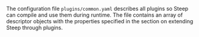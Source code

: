 The configuration file `plugins/common.yaml` describes all plugins so Steep can
compile and use them during runtime. The file contains an array of descriptor
objects with the properties specified in the section
on <DocsLink href="#extending-steep-through-plugins">extending Steep through plugins</DocsLink>.
